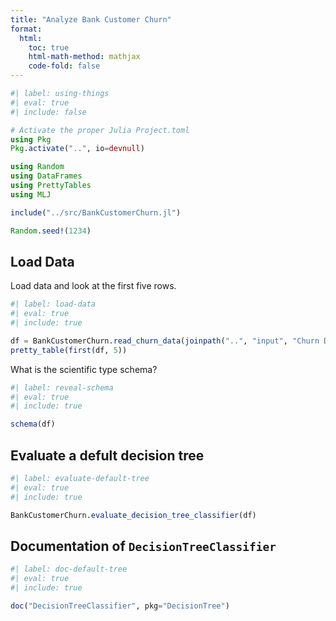 ```yaml
---
title: "Analyze Bank Customer Churn"
format:
  html:
    toc: true
    html-math-method: mathjax
    code-fold: false
---
```


```julia
#| label: using-things
#| eval: true
#| include: false

# Activate the proper Julia Project.toml
using Pkg
Pkg.activate("..", io=devnull)

using Random
using DataFrames
using PrettyTables
using MLJ

include("../src/BankCustomerChurn.jl")

Random.seed!(1234)
```

## Load Data

Load data and look at the first five rows.

```julia
#| label: load-data
#| eval: true
#| include: true

df = BankCustomerChurn.read_churn_data(joinpath("..", "input", "Churn Data Decision Tree V3.csv"))
pretty_table(first(df, 5))
```

What is the scientific type schema?

```julia
#| label: reveal-schema
#| eval: true
#| include: true

schema(df)
```

## Evaluate a defult decision tree

```julia
#| label: evaluate-default-tree
#| eval: true
#| include: true

BankCustomerChurn.evaluate_decision_tree_classifier(df)
```

## Documentation of `DecisionTreeClassifier`

```julia
#| label: doc-default-tree
#| eval: true
#| include: true

doc("DecisionTreeClassifier", pkg="DecisionTree")
```
